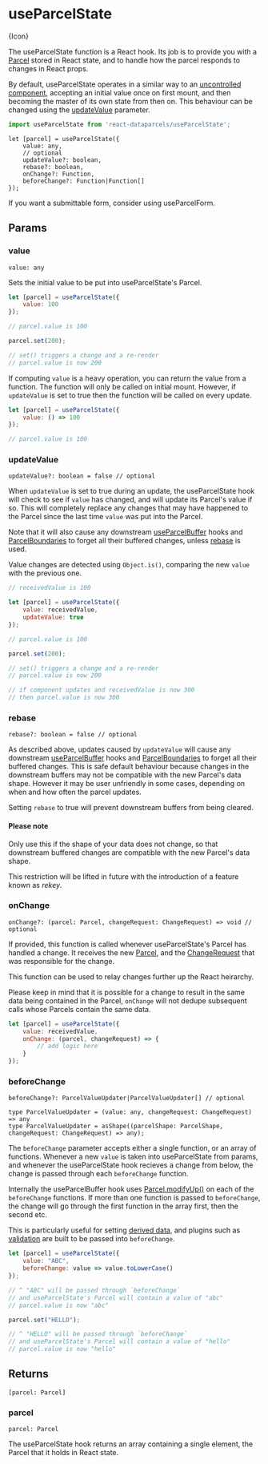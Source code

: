 
# useParcelState

<ApiPageIcon>{Icon}</ApiPageIcon>

The useParcelState function is a React hook. Its job is to provide you with a [Parcel](/api/Parcel) stored in React state, and to handle how the parcel responds to changes in React props.

By default, useParcelState operates in a similar way to an [uncontrolled component](https://reactjs.org/docs/uncontrolled-components.html), accepting an initial value once on first mount, and then becoming the master of its own state from then on. This behaviour can be changed using the [updateValue](#updateValue) parameter.

```js
import useParcelState from 'react-dataparcels/useParcelState';
```

```flow
let [parcel] = useParcelState({
    value: any,
    // optional
    updateValue?: boolean,
    rebase?: boolean,
    onChange?: Function,
    beforeChange?: Function|Function[]
});
```

<Message>If you want a submittable form, consider using <Link to="/api/useParcelForm">useParcelForm</Link>.</Message>

<Break />

## <DocsSectionHeading>Params</DocsSectionHeading>

### value

```flow
value: any
```

Sets the initial value to be put into useParcelState's Parcel.

```js
let [parcel] = useParcelState({
    value: 100
});

// parcel.value is 100

parcel.set(200);

// set() triggers a change and a re-render
// parcel.value is now 200
```

If computing `value` is a heavy operation, you can return the value from a function. The function will only be called on initial mount. However, if `updateValue` is set to true then the function will be called on every update.

```js
let [parcel] = useParcelState({
    value: () => 100
});

// parcel.value is 100
```

### updateValue

```flow
updateValue?: boolean = false // optional
```

When `updateValue` is set to true during an update, the useParcelState hook will check to see if `value` has changed, and will update its Parcel's value if so. This will completely replace any changes that may have happened to the Parcel since the last time `value` was put into the Parcel.

Note that it will also cause any downstream [useParcelBuffer](/api/useParcelBuffer#parcel) hooks and [ParcelBoundaries](/api/ParcelBoundary#parcel) to forget all their buffered changes, unless [rebase](#rebase) is used.

Value changes are detected using `Object.is()`, comparing the new `value` with the previous one.

```js
// receivedValue is 100

let [parcel] = useParcelState({
    value: receivedValue,
    updateValue: true
});

// parcel.value is 100

parcel.set(200);

// set() triggers a change and a re-render
// parcel.value is now 200

// if component updates and receivedValue is now 300
// then parcel.value is now 300
```

### rebase

```flow
rebase?: boolean = false // optional
```

As described above, updates caused by `updateValue` will cause any downstream [useParcelBuffer](/api/useParcelBuffer#parcel) hooks and [ParcelBoundaries](/api/ParcelBoundary#parcel) to forget all their buffered changes. This is safe default behaviour because changes in the downstream buffers may not be compatible with the new Parcel's data shape. However it may be user unfriendly in some cases, depending on when and how often the parcel updates.

Setting `rebase` to true will prevent downstream buffers from being cleared.

#### Please note

Only use this if the shape of your data does not change, so that downstream buffered changes are compatible with the new Parcel's data shape.

This restriction will be lifted in future with the introduction of a feature known as *rekey*.

### onChange

```flow
onChange?: (parcel: Parcel, changeRequest: ChangeRequest) => void // optional
```

If provided, this function is called whenever useParcelState's Parcel has handled a change. It receives the new [Parcel](/api/Parcel), and the [ChangeRequest](/api/ChangeRequest) that was responsible for the change.

This function can be used to relay changes further up the React heirarchy.

Please keep in mind that it is possible for a change to result in the same data being contained in the Parcel, `onChange` will not dedupe subsequent calls whose Parcels contain the same data.

```js
let [parcel] = useParcelState({
    value: receivedValue,
    onChange: (parcel, changeRequest) => {
        // add logic here
    }
});
```

### beforeChange

```flow
beforeChange?: ParcelValueUpdater|ParcelValueUpdater[] // optional

type ParcelValueUpdater = (value: any, changeRequest: ChangeRequest) => any
type ParcelValueUpdater = asShape((parcelShape: ParcelShape, changeRequest: ChangeRequest) => any);
```

The `beforeChange` parameter accepts either a single function, or an array of functions. Whenever a new `value` is taken into useParcelState from params, and whenever the useParcelState hook recieves a change from below, the change is passed through each `beforeChange` function.

Internally the useParcelBuffer hook uses [Parcel.modifyUp()](/api/Parcel#modifyUp()) on each of the `beforeChange` functions. If more than one function is passed to `beforeChange`, the change will go through the first function in the array first, then the second etc.

This is particularly useful for setting [derived data](data-editing#Deriving-meta), and plugins such as [validation](/api/validation) are built to be passed into `beforeChange`.

<ValueUpdater />

```js
let [parcel] = useParcelState({
    value: "ABC",
    beforeChange: value => value.toLowerCase()
});

// ^ "ABC" will be passed through `beforeChange`
// and useParcelState's Parcel will contain a value of "abc"
// parcel.value is now "abc"

parcel.set("HELLO");

// ^ "HELLO" will be passed through `beforeChange`
// and useParcelState's Parcel will contain a value of "hello"
// parcel.value is now "hello"
```

## <DocsSectionHeading>Returns</DocsSectionHeading>

```flow
[parcel: Parcel]
```

### parcel

```flow
parcel: Parcel
```

The useParcelState hook returns an array containing a single element, the Parcel that it holds in React state.
